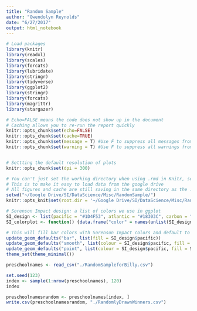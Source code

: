 ```yaml
---
title: "Random Sample"
author: "Gwendolyn Reynolds"
date: "6/27/2017"
output: html_notebook
---
```


 

```r
# Load packages 
library(knitr)
library(readxl)
library(scales)
library(forcats)
library(lubridate)
library(stringr)
library(tidyverse)
library(ggplot2)
library(stringr)
library(forcats)
library(magrittr)
library(stargazer)

# Echo=FALSE means the code does not show up in the document
# Caching allows you to re-run the report quickly
knitr::opts_chunk$set(echo=FALSE)
knitr::opts_chunk$set(cache=TRUE)
knitr::opts_chunk$set(message = T) #Use F to suppress all messages from chunks for finalized report
knitr::opts_chunk$set(warning = T) #Use F to suppress all warnings from chunks for finalized report


# Settting the default resolution of plots
knitr::opts_chunk$set(dpi = 300)

# You can't just set the working directory when using .rmd in Knitr, so we set the root directory
# This is to make it easy to load data from the google drive
# All figures and cache are still saving in the same directory as the .rmd (don't commit these)
setwd("~/Google Drive/SI/DataScience/Misc/RandomSample/")
knitr::opts_knit$set(root.dir = '~/Google Drive/SI/DataScience/Misc/RandomSample/')

# Sorenson Impact design: a list of colors we use in ggplot
SI_design <- list(pacific = "#1D4F53", atlantic = "#18303C", carbon = "#6d6f71", granite = "#bcbdbf", silver = "#e6e7e7", arctic = "#107D7F")
SI_colorplot <- function() {data.frame("color" = names(unlist(SI_design)), "code" = unlist(SI_design), stringsAsFactors = F) %>% ggplot() + geom_rect(aes(fill = I(code)), xmin = 0, xmax = 1, ymin = 0, ymax = 1) + facet_wrap(~color)} #shows you our color options!

# This will fill bar colors with Sorenson Impact colors and default to theme_minimal
update_geom_defaults("bar", list(fill = SI_design$pacific))
update_geom_defaults("smooth", list(colour = SI_design$pacific, fill = SI_design$granite, alpha = I(2/10)))
update_geom_defaults("point", list(colour = SI_design$pacific, fill = SI_design$pacific))
theme_set(theme_minimal())

```


```r
preschoolnames <- read_csv("./RandomSampleforBilly.csv")

set.seed(123)
index <- sample(1:nrow(preschoolnames), 120)
index

preschoolnamesrandom <- preschoolnames[index, ]
write.csv(preschoolnamesrandom, "./RandomlyDrawnWinners.csv")

```


